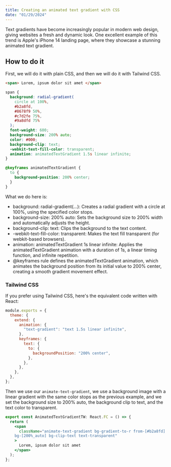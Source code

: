 ```yaml
---
title: Creating an animated text gradient with CSS
date: "01/29/2024"
---
```


Text gradients have become increasingly popular in modern web design, giving websites a fresh and dynamic look. One excellent example of this trend is Apple's iPhone 14 landing page, where they showcase a stunning animated text gradient.

<AnimatedTextGradientTW />

## How to do it

First, we will do it with plain CSS, and then we will do it with Tailwind CSS.

```html
<span> Lorem, ipsum dolor sit amet </span>
```

```css
span {
  background: radial-gradient(
    circle at 100%,
    #b2a8fd,
    #8678f9 50%,
    #c7d2fe 75%,
    #9a8dfd 75%
  );
  font-weight: 600;
  background-size: 200% auto;
  color: #000;
  background-clip: text;
  -webkit-text-fill-color: transparent;
  animation: animatedTextGradient 1.5s linear infinite;
}

@keyframes animatedTextGradient {
  to {
    background-position: 200% center;
  }
}
```

What we do here is:

- background: radial-gradient(...): Creates a radial gradient with a circle at 100%, using the specified color stops.
- background-size: 200% auto: Sets the background size to 200% width and automatically adjusts the height.
- background-clip: text: Clips the background to the text content.
- -webkit-text-fill-color: transparent: Makes the text fill transparent (for webkit-based browsers).
- animation: animatedTextGradient 1s linear infinite: Applies the animatedTextGradient animation with a duration of 1s, a linear timing function, and infinite repetition.
- @keyframes rule defines the animatedTextGradient animation, which animates the background position from its initial value to 200% center, creating a smooth gradient movement effect.

### Tailwind CSS

If you prefer using Tailwind CSS, here's the equivalent code written with React:

```jsx
module.exports = {
  theme: {
    extend: {
      animation: {
        "text-gradient": "text 1.5s linear infinite",
      },
      keyframes: {
        text: {
          to: {
            backgroundPosition: "200% center",
          },
        },
      },
    },
  },
};
```

Then we use our `animate-text-gradient`, we use a background image with a linear gradient with the same color stops as the previous example, and we set the background size to 200% auto, the background clip to text, and the text color to transparent.

```jsx
export const AnimatedTextGradientTW: React.FC = () => {
  return (
    <span
      className="animate-text-gradient bg-gradient-to-r from-[#b2a8fd] via-[#8678f9] to-[#c7d2fe] 
    bg-[200%_auto] bg-clip-text text-transparent"
    >
      Lorem, ipsum dolor sit amet
    </span>
  );
};
```
